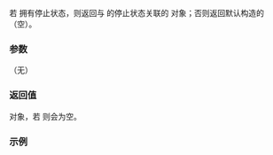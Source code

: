 {{cpp/thread/stop_source/title|get_token}}
{{cpp/thread/stop_source/navbar}}
{{ddcl|since=c++20|
std::stop_token get_token() const noexcept;
}}

若 {{tt|stop_source}} 拥有停止状态，则返回与 {{tt|stop_source}} 的停止状态关联的 {{tt|stop_token}} 对象；否则返回默认构造的（空）{{tt|stop_token}}。

===参数===
（无）

===返回值===
{{tt|stop_token}} 对象，若 {{c|1=this-&gt;stop_possible() == false}} 则会为空。

===示例===
{{example
|code=
|output=
}}

{{langlinks|en|es|ja|ru}}